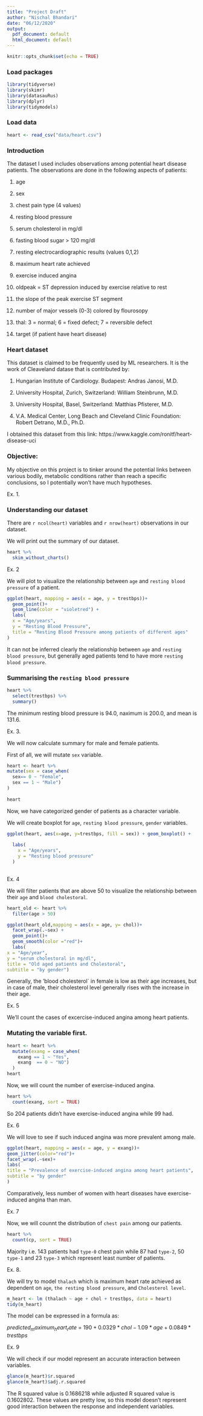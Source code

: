 ```yaml
---
title: "Project Draft"
author: "Nischal Bhandari"
date: "06/12/2020"
output:
  pdf_document: default
  html_document: default
---
```


```r
knitr::opts_chunk$set(echo = TRUE)
```

### Load packages

```r
library(tidyverse) 
library(skimr)
library(datasauRus)
library(dplyr)
library(tidymodels)
```

### Load data

```r
heart <- read_csv("data/heart.csv")
```

### Introduction

 The dataset I used includes observations among potential heart disease patients. The observations are done in the following aspects of patients: 
 
1.  age

2. sex

3. chest pain type (4 values)

4. resting blood pressure

5. serum cholesterol in mg/dl

6. fasting blood sugar > 120 mg/dl

7. resting electrocardiographic results (values 0,1,2)

8. maximum heart rate achieved

9. exercise induced angina

10. oldpeak = ST depression induced by exercise relative to 
rest

11. the slope of the peak exercise ST segment

12. number of major vessels (0-3) colored by flourosopy

13. thal: 3 = normal; 6 = fixed defect; 7 = reversible defect

14. target (if patient have heart disease)


### Heart dataset 
This dataset is claimed to be frequently used by ML researchers. It is the work of Cleaveland datase that is contributed by: 

1. Hungarian Institute of Cardiology. Budapest: Andras Janosi, M.D.

2. University Hospital, Zurich, Switzerland: William Steinbrunn, M.D.

3. University Hospital, Basel, Switzerland: Matthias Pfisterer, M.D.

4. V.A. Medical Center, Long Beach and Cleveland Clinic Foundation: Robert Detrano, M.D., Ph.D.

I obtained this dataset from this link: https://www.kaggle.com/ronitf/heart-disease-uci 


### Objective:

My objective on this project is to tinker around the potential links between various bodily, metabolic conditions rather than reach a specific conclusions, so I potentially won't have much hypotheses. 

Ex. 1. 



### Understanding our dataset

There are `r ncol(heart)` variables and `r nrow(heart)` observations in our dataset. 

We will print out the summary of our dataset. 

```r
heart %>%
  skim_without_charts()
```


Ex. 2

We will plot to visualize the relationship between `age` and `resting blood pressure` of a patient.

```r
ggplot(heart, mapping = aes(x = age, y = trestbps))+
  geom_point()+
  geom_line(color = "violetred") +
  labs(
  x = "Age/years", 
  y = "Resting Blood Pressure",
  title = "Resting Blood Pressure among patients of different ages"
)


```


It can not be inferred clearly the relationship between `age` and `resting blood pressure`, but generally aged patients tend to have more `resting blood pressure`. 


### Summarising the `resting blood pressure` 

```r
heart %>%
  select(trestbps) %>%
  summary()
```


The minimum resting blood pressure is 94.0, naximum is 200.0, and mean is 131.6.


Ex. 3.

We will now calculate summary for male and female patients.

First of all, we will mutate `sex` variable. 

```r
heart <- heart %>%
mutate(sex = case_when(
  sex== 0 ~ "Female",
  sex == 1 ~ "Male") 
)
  
heart
```

Now, we have categorized gender of patients as a character variable. 

We will create boxplot for `age`, `resting blood pressure`, `gender` variables. 

```r
ggplot(heart, aes(x=age, y=trestbps, fill = sex)) + geom_boxplot() + 
   
  labs(
    x = "Age/years", 
    y = "Resting blood pressure"
  )
  
```

Ex. 4

We will filter patients that are above 50 to visualize the relationship between their `age` and `blood cholestoral`. 

```r
heart_old <- heart %>%
  filter(age > 50)

ggplot(heart_old,mapping = aes(x = age, y= chol))+
  facet_wrap(.~sex) +
  geom_point()+
  geom_smooth(color ="red")+
  labs(
x = "Age/year",
y = "serum cholestoral in mg/dl",
title = "Old aged patients and Cholestoral",
subtitle = "by gender")
```


Generally, the 'blood cholesterol` in female is low as their age increases, but in case of male, their cholesterol level generally rises with the increase in their age. 

Ex. 5

We'll count the cases of excercise-induced angina among heart patients. 

### Mutating the variable first. 

```r
heart <- heart %>%
  mutate(exang = case_when(
    exang == 1 ~ "Yes",
    exang  == 0 ~ "NO")
  )
heart
```


Now, we will count the number of exercise-induced angina. 

```r
heart %>%
  count(exang, sort = TRUE)
```

 So 204 patients didn't have exercise-induced angina while 99 had. 


Ex. 6

We will love to see if such induced angina was more prevalent among male. 

```r
ggplot(heart, mapping = aes(x = age, y = exang))+
geom_jitter(color="red")+
facet_wrap(.~sex)+
labs(
title = "Prevalence of exercise-induced angina among heart patients",
subtitle = "by gender"
)
```

Comparatively, less number of women with heart diseases have exercise-induced angina than man.


Ex. 7

Now, we will counnt the distribution of `chest pain` among our patients. 

```r
heart %>%
  count(cp, sort = TRUE)
```

Majority i.e. 143 patients had `type-0` chest pain while 87 had `type-2`, 50 `type-1` and 23 `type-3` which represent least number of patients.  


Ex. 8.

We will try to model `thalach` which is 
maximum heart rate achieved as dependent on `age`, `the resting blood pressure`, and `Cholesterol level`. 

```r
m_heart <- lm (thalach ~ age + chol + trestbps, data = heart)
tidy(m_heart)
```

The model can be expressed in a formula as: 

$predicted_maximum_heart_rate$ = $190 +  0.0329*chol - 1.09*age + 0.0849*trestbps$


Ex. 9

We will check if our model represent an accurate interaction between variables. 

```r
glance(m_heart)$r.squared
glance(m_heart)$adj.r.squared
```

The R squared value is 0.1686218 while adjusted R squared value is 0.1602802. These values are pretty low, so this model doesn't represent good interaction between the response and independent variables. 
